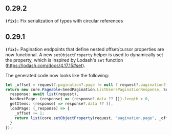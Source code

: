 ## 0.29.2
**`(fix):`** Fix serialization of types with circular references

## 0.29.1
**`(fix):`** Pagination endpoints that define nested offset/cursor properties are now functional.
A new `setObjectProperty` helper is used to dynamically set the property, which is inspired
by Lodash's `set` function (https://lodash.com/docs/4.17.15#set).

The generated code now looks like the following:

```typescript
let _offset = request?.pagination?.page != null ? request?.pagination?.page : 1;
return new core.Pageable<SeedPagination.ListUsersPaginationResponse, SeedPagination.User>({
  response: await list(request),
  hasNextPage: (response) => (response?.data ?? []).length > 0,
  getItems: (response) => response?.data ?? [],
  loadPage: (_response) => {
    _offset += 1;
    return list(core.setObjectProperty(request, "pagination.page", _offset));
  }
});
```


